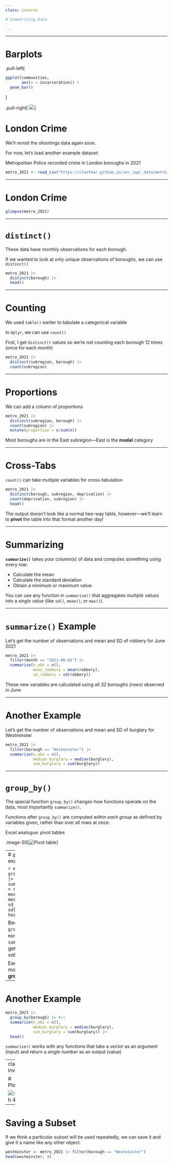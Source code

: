 ```yaml
---
class: inverse

# Summarizing Data

---
```


---

# Barplots

.pull-left[
```r
ggplot(communities,
       aes(x = incarceration)) + 
  geom_bar()
```

]

.pull-right[
![](`r knitr::fig_chunk("barplot", "svg")`)
]


# London Crime

We'll revisit the shootings data again soon.

For now, let's load another example dataset: 

Metropolitan Police recorded crime in London boroughs in 2021

```r
metro_2021 <- read_csv("https://clanfear.github.io/ioc_iqa/_data/metro_2021.csv")
```

---

# London Crime


```r
glimpse(metro_2021)
```

---

# `distinct()`

These data have monthly observations for each borough.

If we wanted to look at only unique observations of boroughs, we can use `distinct()`

```r
metro_2021 |> 
  distinct(borough) |>
  head()
```


---

# Counting

We used `table()` earlier to tabulate a categorical variable

In `dplyr`, we can use `count()`

First, I get `distinct()` values so we're not counting each borough 12 times (once for each month)

```r
metro_2021 |> 
  distinct(subregion, borough) |>
  count(subregion)
```

---

# Proportions

We can add a column of proportions

```r
metro_2021 |> 
  distinct(subregion, borough) |>
  count(subregion) |>
  mutate(proportion = n/sum(n))
```

Most boroughs are in the East subregion—East is the **modal** category

---

# Cross-Tabs

`count()` can take multiple variables for cross-tabulation

```r
metro_2021 |> 
  distinct(borough, subregion, deprivation) |>
  count(deprivation, subregion) |>
  head()
```

The output doesn't look like a normal two-way table, however—we'll learn to **pivot** the table into that format another day!

---

# Summarizing

**`summarize()`** takes your column(s) of data and computes something using every row: 

* Calculate the mean
* Calculate the standard deviation
* Obtain a minimum or maximum value

You can use any function in `summarize()` that aggregates *multiple values* into a *single value* (like `sd()`, `mean()`, or `max()`).

---

# `summarize()` Example

Let's get the number of observations and mean and SD of robbery for June 2021

```r
metro_2021 |> 
  filter(month == "2021-06-01") |>
  summarise(n_obs = n(),
            mean_robbery = mean(robbery),
            sd_robbery = sd(robbery))
```

These new variables are calculated using *all 32 boroughs (rows)* observed in June

---

# Another Example

Let's get the number of observations and mean and SD of burglary for Westminster

```r
metro_2021 |> 
  filter(borough == "Westminster") |>
  summarise(n_obs = n(),
            median_burglary = median(burglary),
            sum_burglary = sum(burglary))
```

---
  
# `group_by()`


The special function `group_by()` changes how functions operate on the data, most importantly `summarize()`.

Functions after `group_by()` are computed *within each group* as defined by variables given, rather than over all rows at once.

Excel analogue: pivot tables

.image-50[![Pivot table](http://www.excel-easy.com/data-analysis/images/pivot-tables/two-dimensional-pivot-table.png)]

---
# `group_by()` example


```r
metro_2021 |>
  group_by(month) |> #<<
    summarise(n_obs = n(),
            mean_robbery = mean(robbery),
            sd_robbery = sd(robbery)) |>
    head(5)
```

Because we did `group_by()` with `month` then used `summarize()`, we get *one row per value of `month`*!

Each value of month is its own **group**!

---

# Another Example

```r
metro_2021 |> 
  group_by(borough) |> #<<
  summarise(n_obs = n(),
            median_burglary = median(burglary),
            sum_burglary = sum(burglary)) |>
  head()
```


`summarise()` works with any functions that take a *vector* as an argument (input) and return a *single number* as an output (value)

---
class: inverse

# Plotting

![:width 40%](img/ggplot2.svg)

---

# Saving a Subset

If we think a particular subset will be used repeatedly, we can save it and give it a name like any other object:

```r
westminster <- metro_2021 |> filter(borough == "Westminster")
head(westminster, 4)
```


